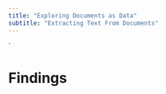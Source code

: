 ```yaml
---
title: "Exploring Documents as Data"
subtitle: "Extracting Text From Documents"
--- 
```


`

# Findings 

